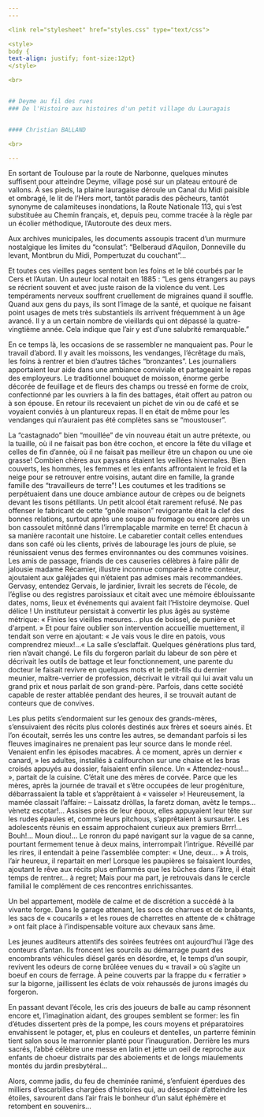 ```yaml
---
---  

<link rel="stylesheet" href="styles.css" type="text/css">

<style>
body {
text-align: justify; font-size:12pt}
</style>

<br>  


## Deyme au fil des rues
### De l'Histoire aux histoires d'un petit village du Lauragais  


#### Christian BALLAND    

<br>

---  
```




En sortant de Toulouse par la route de Narbonne, quelques minutes suffisent pour atteindre Deyme, village posé sur un plateau entouré de vallons. À ses pieds, la plaine lauragaise déroule un Canal du Midi paisible et ombragé, le lit de l’Hers mort, tantôt paradis des pêcheurs, tantôt synonyme de calamiteuses inondations, la Route Nationale 113, qui s’est substituée au Chemin français, et, depuis peu, comme tracée à la règle par un écolier méthodique, l’Autoroute des deux mers. 

Aux archives municipales, les documents assoupis tracent d’un murmure nostalgique les limites du “consulat”: “Belberaud d’Aquilon, Donneville du levant, Montbrun du Midi, Pompertuzat du couchant”…

Et toutes ces vieilles pages sentent bon les foins et le blé courbés par le Cers et l’Autan. Un auteur local notait en 1885 : “Les gens étrangers au pays se récrient souvent et avec juste raison de la violence du vent. Les tempéraments nerveux souffrent cruellement de migraines quand il souffle. Quand aux gens du pays, ils sont l’image de la santé, et quoique ne faisant point usages de mets très substantiels ils arrivent fréquemment à un âge avancé. Il y a un certain nombre de vieillards qui ont dépassé la quatre-vingtième année. Cela indique que l’air y est d’une salubrité remarquable.”

En ce temps là, les occasions de se rassembler ne manquaient pas. Pour le travail d’abord. Il y avait les moissons, les vendanges, l’écrêtage du maïs, les foins à rentrer et bien d’autres tâches “bronzantes”. Les journaliers apportaient leur aide dans une ambiance conviviale et partageaint le repas des employeurs. Le traditionnel bouquet de moisson, énorme gerbe décorée de feuillage et de fleurs des champs ou tressé en forme de croix, confectionné par les ouvriers à la fin des battages, était offert au patron ou à son épouse. En retour ils recevaient un pichet de vin ou de café et se voyaient conviés à un plantureux repas. Il en était de même pour les vendanges qui n’auraient pas été complètes sans se “moustouser”.

La “castagnado” bien “mouillée” de vin nouveau était un autre prétexte, ou la tuaille, où il ne faisait pas bon être cochon, et encore la fête du village et celles de fin d’année, où il ne faisait pas meilleur être un chapon ou une oie grasse! Combien chères aux paysans étaient les veillées hivernales. Bien couverts, les hommes, les femmes et les enfants affrontaient le froid et la neige pour se retrouver entre voisins, autant dire en famille, la grande famille des “travailleurs de terre”! Les coutumes et les traditions se perpétuaient dans une douce ambiance autour de crèpes ou de beignets devant les tisons pétillants. Un petit alcool était rarement refusé. Ne pas offenser le fabricant de cette “gnôle maison” revigorante était la clef des bonnes relations, surtout après une soupe au fromage ou encore après un bon cassoulet mitônné dans l’irremplaçable marmite en terre! Et chacun à sa manière racontait une histoire. Le cabaretier contait celles entendues dans son café où les clients, privés de labourage les jours de pluie, se réunissaient venus des fermes environnantes ou des communes voisines. Les amis de passage, friands de ces causeries célèbres à faire pâlir de jalousie madame Récamier, illustre inconnue comparée à notre conteur, ajoutaient aux galéjades qui n’étaient pas admises mais recommandées. Gervasy, entendez Gervais, le jardinier, livrait les secrets de l’école, de l’église ou des registres paroissiaux et citait avec une mémoire éblouissante dates, noms, lieux et événements qui avaient fait l’Histoire deymoise. Quel délice ! Un instituteur persistait à convertir les plus âgés au système métrique: « Finies les vieilles mesures… plus de boissel, de punière et d‘arpent. » Et pour faire oublier son intervention accueillie muettement, il tendait son verre en ajoutant: « Je vais vous le dire  en patois, vous comprendrez mieux!…«  La salle s’esclaffait. Quelques générations plus tard, rien n’avait changé. Le fils du forgeron parlait du labeur de son père et décrivait les outils de battage et leur fonctionnement, une parente du docteur le faisait revivre en quelques mots et le petit-fils du dernier meunier, maître-verrier de profession, décrivait le vitrail qui lui avait valu un grand prix et nous parlait de son grand-père. Parfois, dans cette société capable de rester attablée pendant des heures, il se trouvait autant de conteurs que de convives.

Les plus petits s’endormaient sur les genoux des grands-mères, s’ensuivaient des récits plus colorés destinés aux frères et soeurs ainés. Et l’on écoutait, serrés les uns contre les autres, se demandant parfois si les fleuves imaginaires ne prenaient pas leur source dans le monde réel. Venaient enfin les épisodes macabres. À ce moment, après un dernier « canard, » les adultes, installés à califourchon sur une chaise et les bras croisés appuyés au dossier, faisaient enfin silence. Un « Attendez-nous!… », partait de la cuisine. C’était une des mères de corvée. Parce que les mères, après la journée de travail et s’être occupées de leur progéniture, débarrassaient la table et s’apprêtaient à « vaisseler »! Heureusement, la mamée classait l’affaire: – Laissatz dròllas, la faretz doman, avètz le temps… vènetz escotar!… Assises près de leur époux, elles appuyaient leur tête sur les rudes épaules et, comme leurs pitchous, s’apprêtaient à sursauter. Les adolescents réunis en essaim approchaient curieux aux premiers Brrr!… Bouh!… Moun diou!… Le ronron du papé navigant sur la vague de sa canne, pourtant fermement tenue à deux mains, interrompait l’intrigue. Réveillé par les rires, il entendait à peine l’assemblée compter: « Une, deux… » À trois, l’air heureux, il repartait en mer! Lorsque les paupières se faisaient lourdes, ajoutant le rêve aux récits plus enflammés que les bûches dans l’âtre, il était temps de rentrer… à regret; Mais pour ma part, je retrouvais dans le cercle familial le complément de ces rencontres enrichissantes.

Un bel appartement, modèle de calme et de discrétion a succédé à la vivante forge. Dans le garage attenant, les socs de charrues et de brabants, les sacs de « coucarils » et les roues de charrettes en attente de « châtrage » ont fait place à l’indispensable voiture aux chevaux sans âme.

Les jeunes auditeurs attentifs des soirées feutrées ont aujourd’hui l’âge des conteurs d’antan. Ils froncent les sourcils au démarrage puant des encombrants véhicules diésel garés en désordre, et, le temps d’un soupir, revivent les odeurs de corne brûléee venues du « travail » où s’agite un boeuf en cours de ferrage. À peine couverts par la frappe du « ferratier » sur la bigorne, jaillissent les éclats de voix rehaussés de jurons imagés du forgeron.

En passant devant l’école, les cris des joueurs de balle au camp résonnent encore et, l’imagination aidant, des groupes semblent se former: les fin d’études dissertent près de la pompe, les cours moyens et préparatoires envahissent le potager, et, plus en couleurs et dentelles, un parterre féminin tient salon sous le marronnier planté pour l’inauguration. Derrière les murs sacrés, l’abbé célèbre une messe en latin et jette un oeil de reproche aux enfants de choeur distraits par des aboiements et de longs miaulements montés du jardin presbytéral…

 

Alors, comme jadis, du feu de cheminée ranimé, s’enfuient éperdues des milliers d’escarbilles chargées d’histoires qui, au désespoir d’atteindre les étoiles, savourent dans l’air frais le bonheur d’un salut éphémère et retombent en souvenirs…
